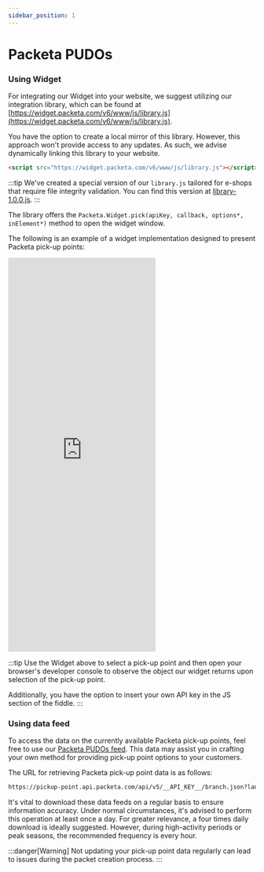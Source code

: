 ```yaml
---
sidebar_position: 1
---
```


# Packeta PUDOs

### Using Widget
For integrating our Widget into your website, we suggest utilizing our integration library, which can be found at [https://widget.packeta.com/v6/www/js/library.js](https://widget.packeta.com/v6/www/js/library.js).

You have the option to create a local mirror of this library. However, this approach won't provide access to any updates. As such, we advise dynamically linking this library to your website.

```html
<script src="https://widget.packeta.com/v6/www/js/library.js"></script>
```

:::tip
We've created a special version of our `library.js` tailored for e-shops that require file integrity validation. You can find this version at [library-1.0.0.js](https://widget.packeta.com/v6/www/js/library-1.0.0.js).
:::

The library offers the `Packeta.Widget.pick(apiKey, callback, options*, inElement*)` method to open the widget window.

The following is an example of a widget implementation designed to present Packeta pick-up points:

<iframe
    height="800"
    style={{width: "100%"}}
    scrolling="no"
    title="Widget implementation - Packeta Pick-up points"
    src="https://codepen.io/Packeta/embed/qBvvyQR?default-tab=result"
    frameborder="no"
    loading="lazy"
    allowtransparency="true"
    allowfullscreen="true"
    sandbox>
  See the Pen <a href="https://codepen.io/Packeta/pen/qBvvyQR">
  Widget implementation</a> by Packeta Developers (<a href="https://codepen.io/Packeta">@Packeta</a>)
  on <a href="https://codepen.io">CodePen</a>.
</iframe>

:::tip
Use the Widget above to select a pick-up point and then open your browser's developer console to observe the object our widget returns upon selection of the pick-up point.

Additionally, you have the option to insert your own API key in the JS section of the fiddle.
:::

### Using data feed
To access the data on the currently available Packeta pick-up points, feel free to use our [Packeta PUDOs feed](../packeta-pudos). This data may assist you in crafting your own method for providing pick-up point options to your customers.

The URL for retrieving Packeta pick-up point data is as follows:
```html
https://pickup-point.api.packeta.com/api/v5/__API_KEY__/branch.json?lang=__LANGUAGE__
```

It's vital to download these data feeds on a regular basis to ensure information accuracy. Under normal circumstances, it's advised to perform this operation at least once a day. For greater relevance, a four times daily download is ideally suggested. However, during high-activity periods or peak seasons, the recommended frequency is every hour.

:::danger[Warning]
Not updating your pick-up point data regularly can lead to issues during the packet creation process.
:::